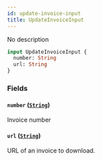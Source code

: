 ```yaml
---
id: update-invoice-input
title: UpdateInvoiceInput
---
```



No description

```graphql
input UpdateInvoiceInput {
  number: String
  url: String
}
```


### Fields

#### `number` ([`String`](../../../developer/api-reference/scalars/string))

Invoice number


#### `url` ([`String`](../../../developer/api-reference/scalars/string))

URL of an invoice to download.




